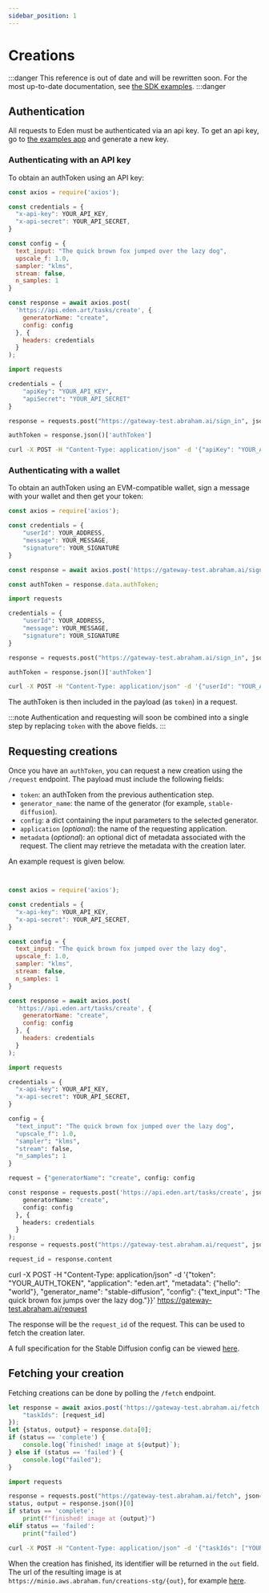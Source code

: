 ```yaml
---
sidebar_position: 1
---
```



# Creations

:::danger
This reference is out of date and will be rewritten soon. For the most up-to-date documentation, see [the SDK examples](https://github.com/abraham-ai/eden-sdk).
:::danger

## Authentication

All requests to Eden must be authenticated via an api key. To get an api key, go to [the examples app](https://examples.eden.art) and generate a new key.

### Authenticating with an API key

To obtain an authToken using an API key:


<Tabs>
<TabItem value="js" label="JavaScript">

```js
const axios = require('axios');

const credentials = {
  "x-api-key": YOUR_API_KEY, 
  "x-api-secret": YOUR_API_SECRET,
}

const config = {
  text_input: "The quick brown fox jumped over the lazy dog", 
  upscale_f: 1.0, 
  sampler: "klms", 
  stream: false, 
  n_samples: 1
}

const response = await axios.post(
  'https://api.eden.art/tasks/create', {
    generatorName: "create", 
    config: config
  }, {
    headers: credentials
  }
);

```

</TabItem>
<TabItem value="py" label="Python">

```py
import requests

credentials = {
    "apiKey": "YOUR_API_KEY",
    "apiSecret": "YOUR_API_SECRET"
}

response = requests.post("https://gateway-test.abraham.ai/sign_in", json=credentials)

authToken = response.json()['authToken']
```

</TabItem>
<TabItem value="shell" label="Shell">

```bash
curl -X POST -H "Content-Type: application/json" -d '{"apiKey": "YOUR_API_KEY", "apiSecret": "YOUR_API_SECRET"}' https://gateway-test.abraham.ai/sign_in
```

</TabItem>
</Tabs>

### Authenticating with a wallet

To obtain an authToken using an EVM-compatible wallet, sign a message with your wallet and then get your token:


<Tabs>
<TabItem value="js" label="JavaScript">

```js
const axios = require('axios');

const credentials = {
    "userId": YOUR_ADDRESS,
    "message": YOUR_MESSAGE,
    "signature": YOUR_SIGNATURE
}

const response = await axios.post('https://gateway-test.abraham.ai/sign_in', credentials);

const authToken = response.data.authToken;
```

</TabItem>
<TabItem value="py" label="Python">

```py
import requests

credentials = {
    "userId": YOUR_ADDRESS,
    "message": YOUR_MESSAGE,
    "signature": YOUR_SIGNATURE
}

response = requests.post("https://gateway-test.abraham.ai/sign_in", json=credentials)

authToken = response.json()['authToken']
```

</TabItem>
<TabItem value="shell" label="Shell">

```bash
curl -X POST -H "Content-Type: application/json" -d '{"userId": "YOUR_ADDRESS", "message": "YOUR_MESSAGE", "signature": "YOUR_SIGNATURE"}' https://gateway-test.abraham.ai/sign_in
```

</TabItem>
</Tabs>

The authToken is then included in the payload (as `token`) in a request.

:::note
Authentication and requesting will soon be combined into a single step by replacing `token` with the above fields.
:::

## Requesting creations

Once you have an `authToken`, you can request a new creation using the `/request` endpoint. The payload must include the following fields:

 * `token`: an authToken from the previous authentication step.
 * `generator_name`: the name of the generator (for example, `stable-diffusion`).
 * `config`: a dict containing the input parameters to the selected generator.
 * `application` (*optional*): the name of the requesting application.
 * `metadata` (*optional*): an optional dict of metadata associated with the request. The client may retrieve the metadata with the creation later.

An example request is given below.

<Tabs>
<TabItem value="js" label="JavaScript">

```js


const axios = require('axios');

const credentials = {
  "x-api-key": YOUR_API_KEY, 
  "x-api-secret": YOUR_API_SECRET,
}

const config = {
  text_input: "The quick brown fox jumped over the lazy dog", 
  upscale_f: 1.0, 
  sampler: "klms", 
  stream: false, 
  n_samples: 1
}

const response = await axios.post(
  'https://api.eden.art/tasks/create', {
    generatorName: "create", 
    config: config
  }, {
    headers: credentials
  }
);

```

</TabItem>
<TabItem value="py" label="Python">

```py
import requests

credentials = {
  "x-api-key": YOUR_API_KEY, 
  "x-api-secret": YOUR_API_SECRET,
}

config = {
  "text_input": "The quick brown fox jumped over the lazy dog", 
  "upscale_f": 1.0, 
  "sampler": "klms", 
  "stream": false, 
  "n_samples": 1
}

request = {"generatorName": "create", config: config

const response = requests.post('https://api.eden.art/tasks/create', json={
    generatorName: "create", 
    config: config
  }, {
    headers: credentials
  }
);
response = requests.post("https://gateway-test.abraham.ai/request", json=request)

request_id = response.content
```

</TabItem>
<TabItem value="shell" label="Shell">

curl -X POST -H "Content-Type: application/json" -d '{"token": "YOUR_AUTH_TOKEN", "application": "eden.art", "metadata": {"hello": "world"}, "generator_name": "stable-diffusion", "config": {"text_input": "The quick brown fox jumps over the lazy dog."}}' https://gateway-test.abraham.ai/request

</TabItem>
</Tabs>

The response will be the `request_id` of the request. This can be used to fetch the creation later.

A full specification for the Stable Diffusion config can be viewed [here](https://github.com/abraham-ai/eden-gateway-test/blob/main/generators/stable-diffusion.json).


## Fetching your creation

Fetching creations can be done by polling the `/fetch` endpoint.

<Tabs>
<TabItem value="js" label="JavaScript">

```js
let response = await axios.post('https://gateway-test.abraham.ai/fetch', {
    "taskIds": [request_id]
});
let {status, output} = response.data[0];
if (status == 'complete') {
    console.log(`finished! image at ${output}`);
} else if (status == 'failed') {
    console.log("failed");
}
```

</TabItem>
<TabItem value="py" label="Python">

```py
import requests

response = requests.post("https://gateway-test.abraham.ai/fetch", json={"taskIds": [request_id]})
status, output = response.json()[0]
if status == 'complete':
    print(f"finished! image at {output}")
elif status == 'failed':
    print("failed")
```

</TabItem>
<TabItem value="shell" label="Shell">

```bash
curl -X POST -H "Content-Type: application/json" -d '{"taskIds": ["YOUR_REQUEST_ID"]}' https://gateway-test.abraham.ai/fetch
```

</TabItem>
</Tabs>

When the creation has finished, its identifier will be returned in the `out` field. The url of the resulting image is at `https://minio.aws.abraham.fun/creations-stg/{out}`, for example [here](https://minio.aws.abraham.fun/creations-stg/1d5a907ccd330a8cbf3cd8b4f9ab2839779e26d3f4d98870eeefdddf912f840c).